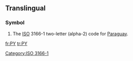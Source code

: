 {{also|py|.py}}
==Translingual==
===Symbol===
{{infl|mul|symbol}}
# The [[ISO]] 3166-1 two-letter (alpha-2) code for [[Paraguay]].

[[Category:ISO 3166-1]]

[[fr:PY]]
[[tr:PY]]